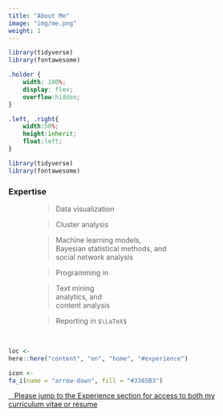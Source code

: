 ```yaml
---
title: "About Me"
image: "img/me.png"
weight: 1
---
```


<script src="//yihui.org/js/math-code.js" defer></script>
<!-- Just one possible MathJax CDN below. You may use others. -->
<script defer
  src="//mathjax.rstudio.com/latest/MathJax.js?config=TeX-MML-AM_CHTML">
</script>

<link rel="stylesheet" href="https://cdnjs.cloudflare.com/ajax/libs/font-awesome/6.1.0/css/all.min.css" integrity="sha512-10/jx2EXwxxWqCLX/hHth/vu2KY3jCF70dCQB8TSgNjbCVAC/8vai53GfMDrO2Emgwccf2pJqxct9ehpzG+MTw==" crossorigin="anonymous" referrerpolicy="no-referrer" />

```r
library(tidyverse)
library(fontawesome)
```

```css

.holder {
    width: 100%;
    display: flex;
    overflow:hidden;
}

.left, .right{
    width:50%;
    height:inherit;
    float:left;
}

```

```r
library(tidyverse)
library(fontawesome)
```

### Expertise {#myskills}

<div style="padding-left: 55px;">

> Data visualization 

> Cluster analysis

> Machine learning models,  
Bayesian statistical methods, and  
social network analysis

> Programming in <i style="color:#3365B3;" class="fab fa-r-project"></i>

> Text mining  
analytics, and  
content analysis

> Reporting in `$\LaTeX$`
                              
</div>
<br>

```r
loc <- 
here::here("content", "en", "home", "#experience")

icon <-
fa_i(name = "arrow-down", fill = "#3365B3")
```

<div style="padding-right: 30px;">
<a href="#experience"><i class="fa-solid fa-file-arrow-down"></i> &nbsp;&nbsp; Please jump to the Experience section for access to both my curriculum vitae or resume</a>
</div>
